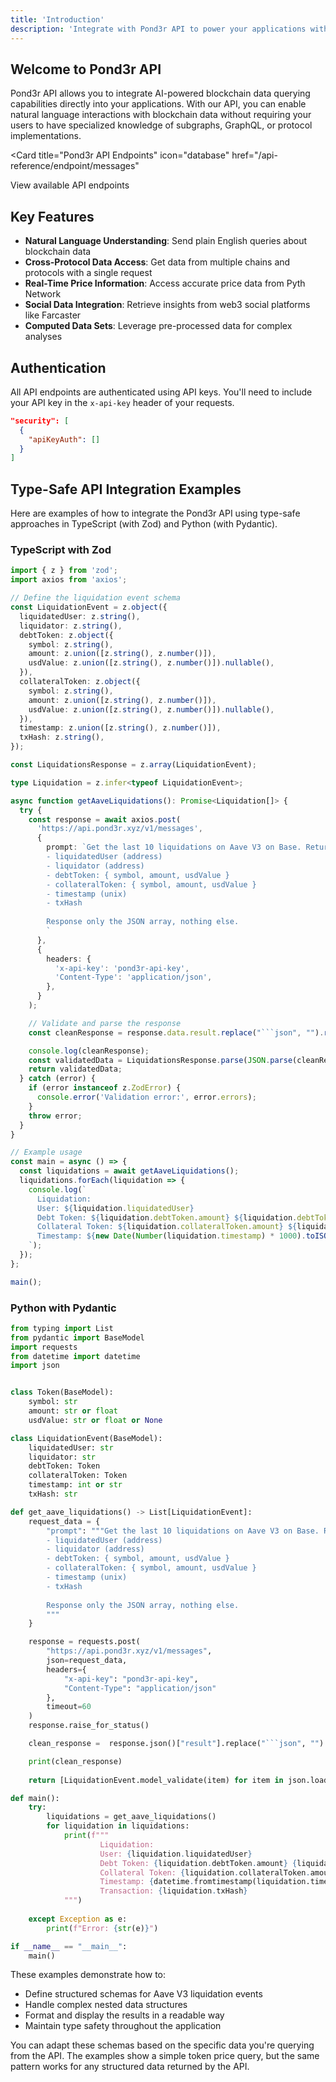 ```yaml
---
title: 'Introduction'
description: 'Integrate with Pond3r API to power your applications with blockchain data'
---
```


## Welcome to Pond3r API

Pond3r API allows you to integrate AI-powered blockchain data querying capabilities directly into your applications. With our API, you can enable natural language interactions with blockchain data without requiring your users to have specialized knowledge of subgraphs, GraphQL, or protocol implementations.

<Card
  title="Pond3r API Endpoints"
  icon="database"
  href="/api-reference/endpoint/messages"
>
  View available API endpoints
</Card>

## Key Features

- **Natural Language Understanding**: Send plain English queries about blockchain data
- **Cross-Protocol Data Access**: Get data from multiple chains and protocols with a single request
- **Real-Time Price Information**: Access accurate price data from Pyth Network 
- **Social Data Integration**: Retrieve insights from web3 social platforms like Farcaster
- **Computed Data Sets**: Leverage pre-processed data for complex analyses

## Authentication

All API endpoints are authenticated using API keys. You'll need to include your API key in the `x-api-key` header of your requests.

```json
"security": [
  {
    "apiKeyAuth": []
  }
]
```

## Type-Safe API Integration Examples

Here are examples of how to integrate the Pond3r API using type-safe approaches in TypeScript (with Zod) and Python (with Pydantic).

### TypeScript with Zod 

```typescript
import { z } from 'zod';
import axios from 'axios';

// Define the liquidation event schema
const LiquidationEvent = z.object({
  liquidatedUser: z.string(),
  liquidator: z.string(),
  debtToken: z.object({
    symbol: z.string(),
    amount: z.union([z.string(), z.number()]),
    usdValue: z.union([z.string(), z.number()]).nullable(),
  }),
  collateralToken: z.object({
    symbol: z.string(),
    amount: z.union([z.string(), z.number()]),
    usdValue: z.union([z.string(), z.number()]).nullable(),
  }),
  timestamp: z.union([z.string(), z.number()]),
  txHash: z.string(),
});

const LiquidationsResponse = z.array(LiquidationEvent);

type Liquidation = z.infer<typeof LiquidationEvent>;

async function getAaveLiquidations(): Promise<Liquidation[]> {
  try {
    const response = await axios.post(
      'https://api.pond3r.xyz/v1/messages',
      {
        prompt: `Get the last 10 liquidations on Aave V3 on Base. Return as JSON array with each liquidation having:
        - liquidatedUser (address)
        - liquidator (address)
        - debtToken: { symbol, amount, usdValue }
        - collateralToken: { symbol, amount, usdValue }
        - timestamp (unix)
        - txHash
        
        Response only the JSON array, nothing else.
        `
      },
      {
        headers: {
          'x-api-key': 'pond3r-api-key',
          'Content-Type': 'application/json',
        },
      }
    );

    // Validate and parse the response
    const cleanResponse = response.data.result.replace("```json", "").replace("```", "");

    console.log(cleanResponse);
    const validatedData = LiquidationsResponse.parse(JSON.parse(cleanResponse));
    return validatedData;
  } catch (error) {
    if (error instanceof z.ZodError) {
      console.error('Validation error:', error.errors);
    }
    throw error;
  }
}

// Example usage
const main = async () => {
  const liquidations = await getAaveLiquidations();
  liquidations.forEach(liquidation => {
    console.log(`
      Liquidation:
      User: ${liquidation.liquidatedUser}
      Debt Token: ${liquidation.debtToken.amount} ${liquidation.debtToken.symbol} ($${liquidation.debtToken.usdValue})
      Collateral Token: ${liquidation.collateralToken.amount} ${liquidation.collateralToken.symbol} ($${liquidation.collateralToken.usdValue})
      Timestamp: ${new Date(Number(liquidation.timestamp) * 1000).toISOString()}
    `);
  });
};

main();
```

### Python with Pydantic

```python
from typing import List
from pydantic import BaseModel
import requests
from datetime import datetime
import json


class Token(BaseModel):
    symbol: str
    amount: str or float
    usdValue: str or float or None

class LiquidationEvent(BaseModel):
    liquidatedUser: str
    liquidator: str
    debtToken: Token
    collateralToken: Token
    timestamp: int or str
    txHash: str

def get_aave_liquidations() -> List[LiquidationEvent]:
    request_data = {
        "prompt": """Get the last 10 liquidations on Aave V3 on Base. Return as JSON array with each liquidation having:
        - liquidatedUser (address)
        - liquidator (address)
        - debtToken: { symbol, amount, usdValue }
        - collateralToken: { symbol, amount, usdValue }
        - timestamp (unix)
        - txHash
        
        Response only the JSON array, nothing else.
        """
    }

    response = requests.post(
        "https://api.pond3r.xyz/v1/messages",
        json=request_data,
        headers={
            "x-api-key": "pond3r-api-key",
            "Content-Type": "application/json"
        },
        timeout=60
    )
    response.raise_for_status()

    clean_response =  response.json()["result"].replace("```json", "").replace("```", "")

    print(clean_response)
    
    return [LiquidationEvent.model_validate(item) for item in json.loads(clean_response)]

def main():
    try:
        liquidations = get_aave_liquidations()
        for liquidation in liquidations:
            print(f"""
                    Liquidation:
                    User: {liquidation.liquidatedUser}
                    Debt Token: {liquidation.debtToken.amount} {liquidation.debtToken.symbol} (${float(liquidation.debtToken.usdValue):.2f})
                    Collateral Token: {liquidation.collateralToken.amount} {liquidation.collateralToken.symbol} (${float(liquidation.collateralToken.usdValue):.2f})
                    Timestamp: {datetime.fromtimestamp(liquidation.timestamp).isoformat()}
                    Transaction: {liquidation.txHash}
            """)
            
    except Exception as e:
        print(f"Error: {str(e)}")

if __name__ == "__main__":
    main()
```

These examples demonstrate how to:
- Define structured schemas for Aave V3 liquidation events
- Handle complex nested data structures
- Format and display the results in a readable way
- Maintain type safety throughout the application

You can adapt these schemas based on the specific data you're querying from the API. The examples show a simple token price query, but the same pattern works for any structured data returned by the API.
